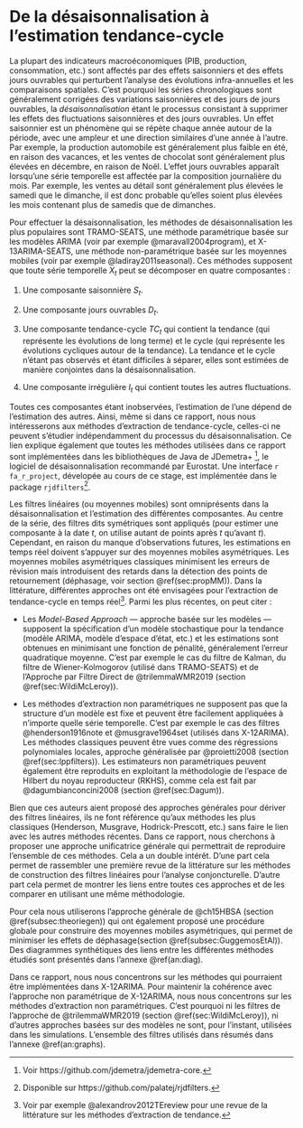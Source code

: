 # De la désaisonnalisation à l'estimation tendance-cycle {#sec:SAtoTCE}
 
La plupart des indicateurs macroéconomiques (PIB, production, consommation, etc.) sont affectés par des effets saisonniers et des effets jours ouvrables qui perturbent l'analyse des évolutions infra-annuelles et les comparaisons spatiales.
C'est pourquoi les séries chronologiques sont généralement corrigées des variations saisonnières et des jours de jours ouvrables, la *désaisonnalisation* étant le processus consistant à supprimer les effets des fluctuations saisonnières et des jours ouvrables.
Un effet saisonnier est un phénomène qui se répète chaque année autour de la période, avec une ampleur et une direction similaires d'une année à l'autre.
Par exemple, la production automobile est généralement plus faible en été, en raison des vacances, et les ventes de chocolat sont généralement plus élevées en décembre, en raison de Noël.
L'effet jours ouvrables apparaît lorsqu'une série temporelle est affectée par la composition journalière du mois.
Par exemple, les ventes au détail sont généralement plus élevées le samedi que le dimanche, il est donc probable qu'elles soient plus élevées les mois contenant plus de samedis que de dimanches.
 
Pour effectuer la désaisonnalisation, les méthodes de désaisonnalisation les plus populaires sont TRAMO-SEATS, une méthode paramétrique basée sur les modèles ARIMA (voir par exemple @maravall2004program), et X-13ARIMA-SEATS, une méthode non-paramétrique basée sur les moyennes mobiles (voir par exemple @ladiray2011seasonal).
Ces méthodes supposent que toute série temporelle $X_t$ peut se décomposer en quatre composantes :
 
1. Une composante saisonnière $S_t$.
 
2. Une composante jours ouvrables $D_t$.
 
3. Une composante tendance-cycle $TC_t$ qui contient la tendance (qui représente les évolutions de long terme) et le cycle (qui représente les évolutions cycliques autour de la tendance). 
La tendance et le cycle n'étant pas observés et étant difficiles à séparer, elles sont estimées de manière conjointes dans la désaisonnalisation.
 
4. Une composante irrégulière $I_t$ qui contient toutes les autres fluctuations.
 
Toutes ces composantes étant inobservées, l'estimation de l'une dépend de l'estimation des autres.
Ainsi, même si dans ce rapport, nous nous intéresserons aux méthodes d'extraction de tendance-cycle, celles-ci ne peuvent s'étudier indépendamment du processus du désaisonnalisation.
Ce lien explique également que toutes les méthodes utilisées dans ce rapport sont implémentées dans les bibliothèques de Java de JDemetra+ ^[Voir https://github.com/jdemetra/jdemetra-core.], le logiciel de désaisonnalisation recommandé par Eurostat.
Une interface `r fa_r_project`, dévelopée au cours de ce stage, est implémentée dans le package `rjdfilters`^[Disponible sur https://github.com/palatej/rjdfilters.].
 
Les filtres linéaires (ou moyennes mobiles) sont omniprésents dans la désaisonnalisation et l'estimation des différentes composantes.
Au centre de la série, des filtres dits symétriques sont appliqués (pour estimer une composante à la date $t$, on utilise autant de points après $t$ qu'avant $t$).
Cependant, en raison du manque d’observations futures, les estimations en temps réel doivent s’appuyer sur des moyennes mobiles asymétriques.
Les moyennes mobiles asymétriques classiques minimisent les erreurs de révision mais introduisent des retards dans la détection des points de retournement (déphasage, voir section \@ref(sec:propMM)).
Dans la littérature, différentes approches ont été envisagées pour l'extraction de tendance-cycle en temps réel^[Voir par exemple @alexandrov2012TEreview pour une revue de la littérature sur les méthodes d'extraction de tendance.].
Parmi les plus récentes, on peut citer :
 
- Les *Model-Based Approach*  --- approche basée sur les modèles --- supposent la spécification d'un modèle stochastique pour la tendance (modèle ARIMA, modèle d'espace d'état, etc.) et les estimations sont obtenues en minimisant une fonction de pénalité, généralement l'erreur quadratique moyenne.
C'est par exemple le cas du filtre de Kalman, du filtre de Wiener-Kolmogorov (utilisé dans TRAMO-SEATS) et de l'Approche par Filtre Direct de @trilemmaWMR2019 (section \@ref(sec:WildiMcLeroy)).
 
- Les méthodes d'extraction non paramétriques ne supposent pas que la structure d'un modèle est fixe et peuvent être facilement appliquées à n'importe quelle série temporelle.
C'est par exemple le cas des filtres @henderson1916note et @musgrave1964set (utilisés dans X-12ARIMA).
Les méthodes classiques peuvent être vues comme des régressions polynomiales locales, approche généralisée par @proietti2008 (section \@ref(sec:lppfilters)).
Les estimateurs non paramétriques peuvent également être reproduits en exploitant la méthodologie de l'espace de Hilbert du noyau reproducteur (RKHS), comme cela est fait par
@dagumbianconcini2008 (section \@ref(sec:Dagum)).
 
Bien que ces auteurs aient proposé des approches générales pour dériver des filtres linéaires, ils ne font référence qu'aux méthodes les plus classiques (Henderson, Musgrave, Hodrick-Prescott, etc.) sans faire le lien avec les autres méthodes récentes.
Dans ce rapport, nous cherchons à proposer une approche unificatrice générale qui permettrait de reproduire l'ensemble de ces méthodes.
Cela a un double intérêt.
D'une part cela permet de rassembler une première revue de la littérature sur les méthodes de construction des filtres linéaires pour l'analyse conjoncturelle.
D'autre part cela permet de montrer les liens entre toutes ces approches et de les comparer en utilisant une même méthodologie.
 
Pour cela nous utiliserons l'approche générale de @ch15HBSA (section \@ref(subsec:theoriegen)) qui ont également proposé une procédure globale pour construire des moyennes mobiles asymétriques, qui permet de minimiser les effets de déphasage(section \@ref(subsec:GuggemosEtAl)).
Des diagrammes synthétiques des liens entre les différentes méthodes étudiés sont présentés dans l'annexe \@ref(an:diag).
 
Dans ce rapport, nous nous concentrons sur les méthodes qui pourraient être implémentées dans X-12ARIMA.
Pour maintenir la cohérence avec l'approche non paramétrique de X-12ARIMA, nous nous concentrons sur les méthodes d'extraction non paramétriques.
C'est pourquoi ni les filtres de l'approche de @trilemmaWMR2019 (section \@ref(sec:WildiMcLeroy)), ni d'autres approches basées sur des modèles ne sont, pour l'instant, utilisées dans les simulations.
L'ensemble des filtres utilisés dans résumés dans l'annexe \@ref(an:graphs).
 


